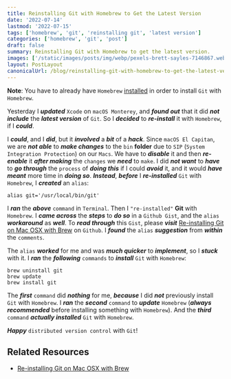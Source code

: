 ```yaml
---
title: Reinstalling Git with Homebrew to Get the Latest Version
date: '2022-07-14'
lastmod: '2022-07-15'
tags: ['homebrew', 'git', 'reinstalling git', 'latest version']
categories: ['homebrew', 'git', 'post']
draft: false
summary: Reinstalling Git with Homebrew to get the latest version.
images: ['/static/images/posts/img/webp/pexels-brett-sayles-7146867.webp']
layout: PostLayout
canonicalUrl: /blog/reinstalling-git-with-homebrew-to-get-the-latest-version
---
```


<Pexels
	src="/static/images/posts/img/webp/pexels-brett-sayles-7146867.webp"
	author="Brett Sayles"
	alt="Reinstalling Git with Homebrew to Get the Latest Version"
	srcUrl="https://www.pexels.com/photo/fire-extinguishing-equipment-with-water-distribution-system-7146867/"
	authorUrl="https://www.pexels.com/@brett-sayles/"
/>

**Note**: You have to already have `Homebrew` [installed](https://brew.sh/) in
order to install `Git` with `Homebrew`.

Yesterday I **_updated_** `Xcode` on `macOS Monterey`, and **_found out_** that
it did **_not include_** the **_latest version_** of `Git`. So I **_decided_**
to **_re-install_** it with `Homebrew`, if I **_could_**.

I **_could_**, and I **_did_**, but it **_involved_** a **_bit_** of a
**_hack_**. Since `macOS El Capitan`, we are **_not able_** to **_make
changes_** to the `bin` **folder** due to `SIP`
(`System Integration Protection`) on our `Macs`. We have to **_disable_** it and
then **_re-enable_** it **_after making_** the `changes` we **_need_** to
`make`. I did **_not want_** to **_have_** to **_go through_** the `process` of
**_doing this_** if I could **_avoid_** it, and it would **_have meant_** more
time in **_doing so_**. **_Instead_**, **_before_** I **_re-installed_** `Git`
with `Homebrew`, I **_created_** an `alias`:

```shell
alias git='/usr/local/bin/git'
```

I **_ran_** the **_above_** `command` in `Terminal`. Then I `"re-installed"`
**Git** with `Homebrew`. I **_came across_** the **_steps_** to **_do so_** in a
`Github Gist`, and the `alias` **_workaround_** as **_well_**. To **_read
through_** this `Gist`, please **_visit_**
[Re-installing Git on Mac OSX with Brew](https://gist.github.com/brandonsimpson/54d9e085c9fde5e6ad3a)
on `Github`. I **_found_** the `alias` **_suggestion_** from **_within_** the
`comments`.

The `alias` **_worked_** for me and was **_much quicker_** to **_implement_**,
so I **_stuck_** with it. I **_ran_** the **_following_** `commands` to
**_install_** `Git` with `Homebrew`:

```shell
brew uninstall git
brew update
brew install git
```

The **_first_** `command` did **_nothing_** for me, **_because_** I did
**_not_** previously install `Git` with `Homebrew`. I **_ran_** the **_second_**
`command` to **_update_** `Homebrew` (**_always recommended_** before installing
something with `Homebrew`). And the **_third_** `command` **_actually
installed_** `Git` with `Homebrew`.

**_Happy_** `distributed version control` with `Git`!

## Related Resources

-   [Re-installing Git on Mac OSX with Brew](https://gist.github.com/brandonsimpson/54d9e085c9fde5e6ad3a)

